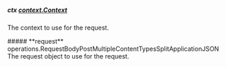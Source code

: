 
##### **ctx** [context.Context](https://pkg.go.dev/context#Context)
The context to use for the request.

<Collapsible>
    ##### **request** operations.RequestBodyPostMultipleContentTypesSplitApplicationJSON
    The request object to use for the request.
    <Collapsible.Break/>
    <RequestBodyPostMultipleContentTypesSplitApplicationJSON/>
</Collapsible>


